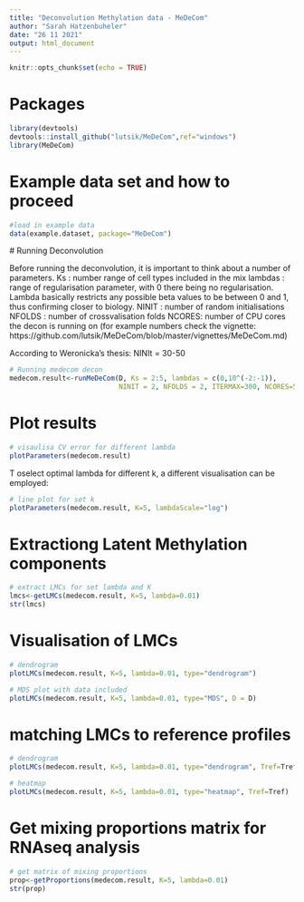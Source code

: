 ```yaml
---
title: "Deconvolution Methylation data - MeDeCom"
author: "Sarah Hatzenbuheler"
date: "26 11 2021"
output: html_document
---
```


```r
knitr::opts_chunk$set(echo = TRUE)
```

# Packages

```r
library(devtools)
devtools::install_github("lutsik/MeDeCom",ref="windows")
library(MeDeCom)
```

# Example data set and how to proceed

```r
#load in example data
data(example.dataset, package="MeDeCom")
```
 # Running Deconvolution
 
Before running the deconvolution, it is important to think about a number of parameters.
Ks : number range of cell types included in the mix
lambdas : range of regularisation parameter, with 0 there being no regularisation. Lambda basically restricts any possible beta values to be between 0 and 1, thus confirming closer to biology.
NINIT : number of random initialisations
NFOLDS : number of crossvalisation folds
NCORES: number of CPU cores the decon is running on
(for example numbers check the vignette: https://github.com/lutsik/MeDeCom/blob/master/vignettes/MeDeCom.md)

According to Weronicka's thesis: NINIt = 30-50

```r
# Running medecom decon
medecom.result<-runMeDeCom(D, Ks = 2:5, lambdas = c(0,10^(-2:-1)), 
                           NINIT = 2, NFOLDS = 2, ITERMAX=300, NCORES=5)
```

# Plot results

```r
# visaulisa CV error for different lambda
plotParameters(medecom.result)
```
T oselect optimal lambda for different k, a different visualisation can be employed:
```r
# line plot for set k
plotParameters(medecom.result, K=5, lambdaScale="log")
```
# Extractiong Latent Methylation components

```r
# extract LMCs for set lambda and K
lmcs<-getLMCs(medecom.result, K=5, lambda=0.01)
str(lmcs)
```

# Visualisation of LMCs
```r
# dendrogram
plotLMCs(medecom.result, K=5, lambda=0.01, type="dendrogram")

# MDS plot with data included
plotLMCs(medecom.result, K=5, lambda=0.01, type="MDS", D = D)
```
# matching LMCs to reference profiles
```r
# dendrogram
plotLMCs(medecom.result, K=5, lambda=0.01, type="dendrogram", Tref=Tref, center=TRUE)

# heatmap
plotLMCs(medecom.result, K=5, lambda=0.01, type="heatmap", Tref=Tref)
```

# Get mixing proportions matrix for RNAseq analysis

```r
# get matrix of mixing proportions
prop<-getProportions(medecom.result, K=5, lambda=0.01)
str(prop)
```



